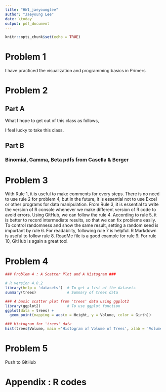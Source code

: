 ```yaml
---
title: "HW1_jaeyounglee"
author: "Jaeyoung Lee"
date: \today
output: pdf_document
---
```




```r
knitr::opts_chunk$set(echo = TRUE)
```


# Problem 1
I have practiced the visualization and programming basics in Primers

# Problem 2 
## Part A

What I hope to get out of this class as follows, 
\begin{enumerate}
\item How to be reproducible to collaborate with others and even myself 
\item How to write effective codes
\item How to make nice reports using R Markdown (Be a nice statistician) 
\item Getting used to R Markdown and GitHub 
\end{enumerate}
I feel lucky to take this class.


## Part B
### Binomial, Gamma, Beta pdfs from Casella & Berger


 
\begin{eqnarray}
P(X = x | n, p) &=& {n \choose x} p^x (1-p)^{1-x}. \\
P(X|\alpha, \beta) &=& \frac{1}{\gamma(\alpha)\beta^\alpha} x^{\alpha -1} e^{-\frac{x}{\beta}}. \\
P(X|\alpha, \beta) &=& \frac{1}{B(\alpha, \beta)} x^{\alpha-1} (1-x)^{\beta-1}.
\end{eqnarray} 




# Problem 3

With Rule 1, it is useful to make comments for every steps. There is no need to use rule 2 for problem 4, but in the future, it is essential not to use Excel or other programs for data manipulation. From Rule 3, it is essential to write the version of R console whenever we make different version of R code to avoid errors. Using GitHub, we can follow the rule 4. According to rule 5, it is better to record intermediate results, so that we can fix problems easily. To control randomness and show the same result, setting a random seed is important by rule 6. For readability, following rule 7 is helpful. R Markdown is useful to follow rule 8. ReadMe file is a good example for rule 9. For rule 10, GitHub is again a great tool. 




# Problem 4

```r

### Problem 4 : A Scatter Plot and A Histogram ###

# R version 4.0.2
library(help = 'datasets')  # To get a list of the datasets
summary(trees)              # Summary of trees data

### A basic scatter plot from 'trees' data using ggplot2
library(ggplot2)            # To use ggplot function
ggplot(data = trees) + 
  geom_point(mapping = aes(x = Height, y = Volume, color = Girth))

### Histogram for 'trees' data
hist(trees$Volume, main ='Histogram of Volume of Trees', xlab = 'Volume')


```

# Problem 5

Push to GitHub

\pagebreak


# Appendix : R codes
```r
  
```

